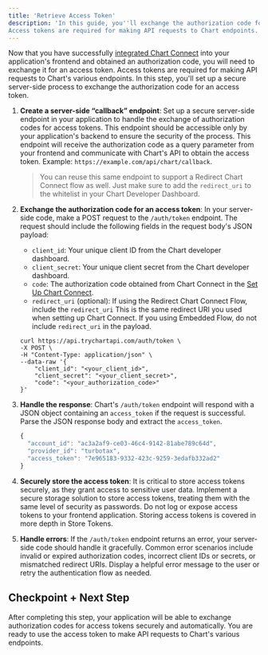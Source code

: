 ```yaml
---
title: 'Retrieve Access Token'
description: 'In this guide, you''ll exchange the authorization code for an access token. 
Access tokens are required for making API requests to Chart endpoints.'
---
```


Now that you have successfully [integrated Chart Connect](/implementation/connect/set-up-chart-connect) into your application's frontend and obtained an authorization code, 
you will need to exchange it for an access token. Access tokens are required for making API requests to Chart's various endpoints.
In this step, you'll set up a secure server-side process to exchange the authorization code for an access token.

1. **Create a server-side “callback” endpoint**: Set up a secure server-side endpoint in your application 
to handle the exchange of authorization codes for access tokens.
This endpoint should be accessible only by your application's backend to ensure the security of the process. 
This endpoint will receive the authorization code as a query parameter from your frontend
and communicate with Chart's API to obtain the access token. Example: `https://example.com/api/chart/callback`.

    > You can reuse this same endpoint to support a Redirect Chart Connect flow as well.
    Just make sure to add the `redirect_uri` to the whitelist in your Chart Developer Dashboard.

2. **Exchange the authorization code for an access token**: In your server-side code, make a POST request to the `/auth/token` endpoint. 
The request should include the following fields in the request body's JSON payload:

    - `client_id`: Your unique client ID from the Chart developer dashboard.
    - `client_secret`: Your unique client secret from the Chart developer dashboard.
    - `code`: The authorization code obtained from Chart Connect in the [Set Up Chart Connect](/implementation/connect/set-up-chart-connect).
    - `redirect_uri` (optional): If using the Redirect Chart Connect Flow, include the `redirect_uri`
    This is the same redirect URI you used when setting up Chart Connect. If you using Embedded Flow, do not include `redirect_uri` in the payload.

    ```shell Token exchange example
    curl https://api.trychartapi.com/auth/token \
    -X POST \
    -H "Content-Type: application/json" \
    --data-raw '{
        "client_id": "<your_client_id>",
        "client_secret": "<your_client_secret>",
        "code": "<your_authorization_code>"
    }'
    ```
3. **Handle the response**: Chart's `/auth/token` endpoint will respond with a JSON object containing an `access_token`
if the request is successful. Parse the JSON response body and extract the `access_token`.

    ```javascript
    {
      "account_id": "ac3a2af9-ce03-46c4-9142-81abe789c64d",
      "provider_id": "turbotax",
      "access_token": "7e965183-9332-423c-9259-3edafb332ad2"
    }
    ```

4. **Securely store the access token**: It is critical to store access tokens securely,
as they grant access to sensitive user data. Implement a secure storage solution to store access tokens, 
treating them with the same level of security as passwords. Do not log or expose access tokens to your frontend application.
Storing access tokens is covered in more depth in Store Tokens.

5. **Handle errors**: If the `/auth/token` endpoint returns an error, your server-side code should handle it gracefully.
Common error scenarios include invalid or expired authorization codes, incorrect client IDs or secrets,
or mismatched redirect URIs. Display a helpful error message to the user or retry the authentication flow as needed.

## Checkpoint + Next Step

<Check>After completing this step, your application will be able to exchange authorization codes 
for access tokens securely and automatically. You are ready to use the access token to make API requests
to Chart's various endpoints.</Check>